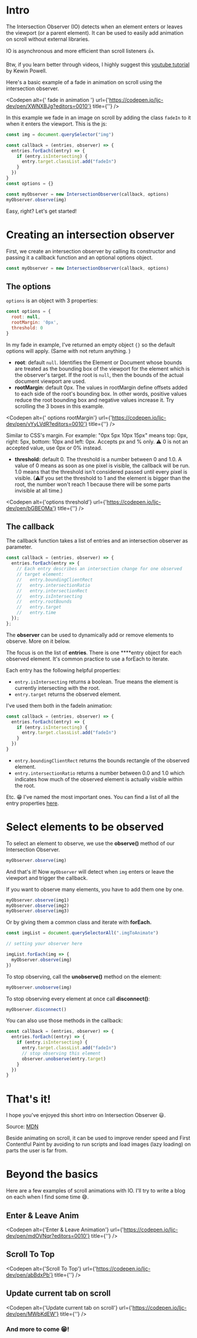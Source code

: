 
# Intro

The Intersection Observer (IO) detects when an element enters or leaves the viewport (or a parent element). It can be used to easily add animation on scroll without external libraries.

IO is asynchronous and more efficient than scroll listeners 👍.

Btw, if you learn better through videos, I highly suggest this [youtube tutorial](https://www.youtube.com/watch?v=T8EYosX4NOo) by Kewin Powell.

Here's a basic example of a fade in animation on scroll using the intersection observer.

<Codepen alt={' fade in animation '} url={'https://codepen.io/ljc-dev/pen/XWNXBJg?editors=0010'} title={''} />

In this example we fade in an image on scroll by adding the class `fadeIn`  to it when it enters the viewport. This is the js:

```jsx
const img = document.querySelector("img")

const callback = (entries, observer) => {
  entries.forEach((entry) => {
    if (entry.isIntersecting) {
      entry.target.classList.add("fadeIn")
    }
  })
}
const options = {}

const myObserver = new IntersectionObserver(callback, options)
myObserver.observe(img)
```

Easy, right? Let's get started!

# Creating an intersection observer

First, we create an intersection observer by calling its constructor and passing it a callback function and an optional options object.

```jsx
const myObserver = new IntersectionObserver(callback, options)
```

## The options

`options` is an object with 3 properties:

```jsx
const options = {
  root: null,
  rootMargin: '0px',
  threshold: 0
}
```

In my fade in example, I've returned an empty object `{}` so the default options will apply. (Same with not return anything. )

- **root**: default `null`.  Identifies the Element or Document whose bounds are treated as the bounding box of the viewport for the element which is the observer's target. If the root is `null`, then the bounds of the actual document viewport are used.
- **rootMargin**: default 0px. The values in rootMargin define offsets added to each side of the root's bounding box.  In other words, positive values reduce the root bounding box and negative values increase it. Try scrolling the 3 boxes in this example.

<Codepen alt={' options rootMargin'} url={'https://codepen.io/ljc-dev/pen/vYyLVdR?editors=0010'} title={''} />

Similar to CSS's margin. For example: "0px 5px 10px 15px" means top: 0px, right: 5px, bottom: 10px and left: 0px.  Accepts px and % only. ⚠ 0 is not an accepted value, use 0px or 0% instead.

- **threshold:**  default 0. The threshold is a number between 0 and 1.0. 
A value of  0 means as soon as one pixel is visible, the callback will be run.  1.0  means that the threshold isn't considered passed until every pixel is visible. (⚠If you set the threshold to 1 and the element is bigger than the root, the number won't reach 1 because there will be some parts invisible at all time.)

<Codepen alt={'options threshold'} url={'https://codepen.io/ljc-dev/pen/bGBEOMa'} title={''} />

## The callback

The callback function takes a list of entries and an intersection observer as parameter.

```jsx
const callback = (entries, observer) => {
  entries.forEach(entry => {
    // Each entry describes an intersection change for one observed
    // target element:
    //   entry.boundingClientRect
    //   entry.intersectionRatio
    //   entry.intersectionRect
    //   entry.isIntersecting
    //   entry.rootBounds
    //   entry.target
    //   entry.time
  });
};
```

The **observer** can be used to dynamically add or remove elements to observe. More on it below.

The focus is on the list of **entries**. There is one ****entry object for each observed element. It's common practice to use a forEach to iterate.

Each entry has the following helpful properties:

- `entry.isIntersecting` returns a boolean. True means the element is currently intersecting with the root.
- `entry.target` returns the observed element.

I've used them both in the fadeIn animation:

```jsx
const callback = (entries, observer) => {
  entries.forEach((entry) => {
    if (entry.isIntersecting) {
      entry.target.classList.add("fadeIn")
    }
  })
}
```

- `entry.boundingClientRect` returns the bounds rectangle of the observed element.
- `entry.intersectionRatio` returns a number between 0.0 and 1.0 which indicates how much of the observed element is actually visible within the root.

Etc. 😁 I've named the most important ones. You can find a list of all the entry properties [here](https://developer.mozilla.org/en-US/docs/Web/API/IntersectionObserverEntry).

# Select elements to be observed

To select an element to observe, we use the **observe()** method of our Intersection Observer.

```jsx
myObserver.observe(img)
```

And that's it! Now `myObserver` will detect when `img` enters or leave the viewport and trigger the callback.

If you want to observe many elements, you have to add them one by one.

```jsx
myObserver.observe(img1)
myObserver.observe(img2)
myObserver.observe(img3)
```

Or by giving them a common class and iterate with **forEach.**

```jsx
const imgList = document.querySelectorAll(".imgToAnimate")

// setting your observer here

imgList.forEach(img => {
  myObserver.observe(img)
})
```

To stop observing, call the **unobserve()** method on the element:

```jsx
myObserver.unobserve(img)
```

To stop observing every element at once call **disconnect()**:

```jsx
myObserver.disconnect()
```

You can also use those methods in the callback:

```jsx
const callback = (entries, observer) => {
  entries.forEach((entry) => {
    if (entry.isIntersecting) {
      entry.target.classList.add("fadeIn")
      // stop observing this element
      observer.unobserve(entry.target)
    }
  })
}
```

# That's it!

I hope you've enjoyed this short intro on Intersection Observer 😃. 

Source: [MDN](https://developer.mozilla.org/en-US/docs/Web/API/Intersection_Observer_API)

Beside animating on scroll, it can be used to improve render speed and First Contentful Paint by avoiding to run scripts and load images (lazy loading) on parts the user is far from. 

# Beyond the basics

Here are a few examples of scroll animations with IO. I'll try to write a blog on each when I find some time 😅.

## Enter & Leave Anim

<Codepen alt={'Enter & Leave Animation'} url={'https://codepen.io/ljc-dev/pen/mdOVNqr?editors=0010'} title={''} />

## Scroll To Top

<Codepen alt={'Scroll To Top'} url={'https://codepen.io/ljc-dev/pen/abBdxPb'} title={''} />

## Update current tab on scroll

<Codepen alt={'Update current tab on scroll'} url={'https://codepen.io/ljc-dev/pen/MWbKdEW'} title={''} />

### And more to come 😁!
